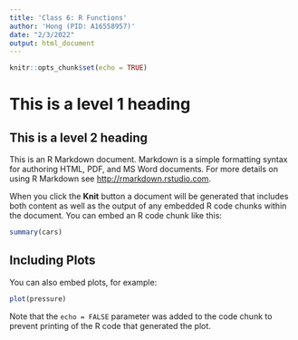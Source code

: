 ```yaml
---
title: 'Class 6: R Functions'
author: 'Hong (PID: A16558957)'
date: "2/3/2022"
output: html_document
---
```


```r
knitr::opts_chunk$set(echo = TRUE)
```

# This is a level 1 heading

## This is a level 2 heading

This is an R Markdown document. Markdown is a simple formatting syntax for authoring HTML, PDF, and MS Word documents. For more details on using R Markdown see <http://rmarkdown.rstudio.com>.

When you click the **Knit** button a document will be generated that includes both content as well as the output of any embedded R code chunks within the document. You can embed an R code chunk like this:

```r
summary(cars)
```

## Including Plots

You can also embed plots, for example:

```r
plot(pressure)
```

Note that the `echo = FALSE` parameter was added to the code chunk to prevent printing of the R code that generated the plot.
